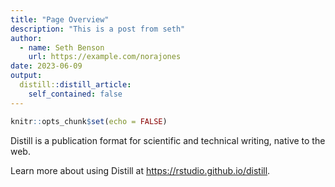 ```yaml
---
title: "Page Overview"
description: "This is a post from seth"
author:
  - name: Seth Benson
    url: https://example.com/norajones
date: 2023-06-09
output:
  distill::distill_article:
    self_contained: false
---
```



```r
knitr::opts_chunk$set(echo = FALSE)
```

Distill is a publication format for scientific and technical writing, native to the web.

Learn more about using Distill at <https://rstudio.github.io/distill>.


